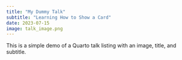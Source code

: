 ```yaml
---
title: "My Dummy Talk"
subtitle: "Learning How to Show a Card"
date: 2023-07-15
image: talk_image.png
---
```


This is a simple demo of a Quarto talk listing with an image, title, and subtitle.
